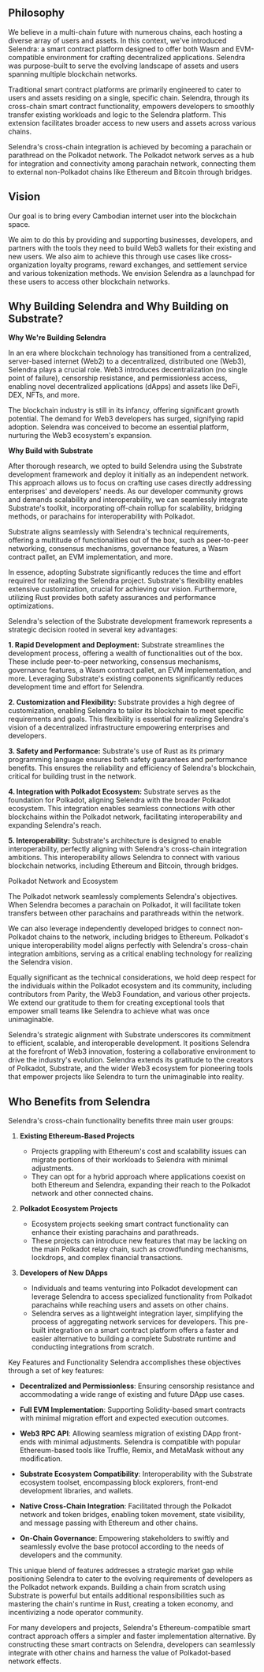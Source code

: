 ## Philosophy

We believe in a multi-chain future with numerous chains, each hosting a diverse array of users and assets. In this context, we've introduced Selendra: a smart contract platform designed to offer both Wasm and EVM-compatible environment for crafting decentralized applications. Selendra was purpose-built to serve the evolving landscape of assets and users spanning multiple blockchain networks.

Traditional smart contract platforms are primarily engineered to cater to users and assets residing on a single, specific chain. Selendra, through its cross-chain smart contract functionality, empowers developers to smoothly transfer existing workloads and logic to the Selendra platform. This extension facilitates broader access to new users and assets across various chains.

Selendra's cross-chain integration is achieved by becoming a parachain or parathread on the Polkadot network. The Polkadot network serves as a hub for integration and connectivity among parachain network, connecting them to external non-Polkadot chains like Ethereum and Bitcoin through bridges.

## Vision

Our goal is to bring every Cambodian internet user into the blockchain space.

We aim to do this by providing and supporting businesses, developers, and partners with the tools they need to build Web3 wallets for their existing and new users. We also aim to achieve this through use cases like cross-organization loyalty programs, reward exchanges, and settlement service and various tokenization methods. We envision Selendra as a launchpad for these users to access other blockchain networks.

## Why Building Selendra and Why Building on Substrate?

**Why We're Building Selendra**

In an era where blockchain technology has transitioned from a centralized, server-based internet (Web2) to a decentralized, distributed one (Web3), Selendra plays a crucial role. Web3 introduces decentralization (no single point of failure), censorship resistance, and permissionless access, enabling novel decentralized applications (dApps) and assets like DeFi, DEX, NFTs, and more.

The blockchain industry is still in its infancy, offering significant growth potential. The demand for Web3 developers has surged, signifying rapid adoption. Selendra was conceived to become an essential platform, nurturing the Web3 ecosystem's expansion.

**Why Build with Substrate**

After thorough research, we opted to build Selendra using the Substrate development framework and deploy it initially as an independent network. This approach allows us to focus on crafting use cases directly addressing enterprises' and developers' needs. As our developer community grows and demands scalability and interoperability, we can seamlessly integrate Substrate's toolkit, incorporating off-chain rollup for scalability, bridging methods, or parachains for interoperability with Polkadot.

Substrate aligns seamlessly with Selendra's technical requirements, offering a multitude of functionalities out of the box, such as peer-to-peer networking, consensus mechanisms, governance features, a Wasm contract pallet, an EVM implementation, and more.

In essence, adopting Substrate significantly reduces the time and effort required for realizing the Selendra project. Substrate's flexibility enables extensive customization, crucial for achieving our vision. Furthermore, utilizing Rust provides both safety assurances and performance optimizations.

Selendra's selection of the Substrate development framework represents a strategic decision rooted in several key advantages:

**1. Rapid Development and Deployment:** Substrate streamlines the development process, offering a wealth of functionalities out of the box. These include peer-to-peer networking, consensus mechanisms, governance features, a Wasm contract pallet, an EVM implementation, and more. Leveraging Substrate's existing components significantly reduces development time and effort for Selendra.

**2. Customization and Flexibility:** Substrate provides a high degree of customization, enabling Selendra to tailor its blockchain to meet specific requirements and goals. This flexibility is essential for realizing Selendra's vision of a decentralized infrastructure empowering enterprises and developers.

**3. Safety and Performance:** Substrate's use of Rust as its primary programming language ensures both safety guarantees and performance benefits. This ensures the reliability and efficiency of Selendra's blockchain, critical for building trust in the network.

**4. Integration with Polkadot Ecosystem:** Substrate serves as the foundation for Polkadot, aligning Selendra with the broader Polkadot ecosystem. This integration enables seamless connections with other blockchains within the Polkadot network, facilitating interoperability and expanding Selendra's reach.

**5. Interoperability:** Substrate's architecture is designed to enable interoperability, perfectly aligning with Selendra's cross-chain integration ambitions. This interoperability allows Selendra to connect with various blockchain networks, including Ethereum and Bitcoin, through bridges.

Polkadot Network and Ecosystem

The Polkadot network seamlessly complements Selendra's objectives. When Selendra becomes a parachain on Polkadot, it will facilitate token transfers between other parachains and parathreads within the network.

We can also leverage independently developed bridges to connect non-Polkadot chains to the network, including bridges to Ethereum. Polkadot's unique interoperability model aligns perfectly with Selendra's cross-chain integration ambitions, serving as a critical enabling technology for realizing the Selendra vision.

Equally significant as the technical considerations, we hold deep respect for the individuals within the Polkadot ecosystem and its community, including contributors from Parity, the Web3 Foundation, and various other projects. We extend our gratitude to them for creating exceptional tools that empower small teams like Selendra to achieve what was once unimaginable.

Selendra's strategic alignment with Substrate underscores its commitment to efficient, scalable, and interoperable development. It positions Selendra at the forefront of Web3 innovation, fostering a collaborative environment to drive the industry's evolution. Selendra extends its gratitude to the creators of Polkadot, Substrate, and the wider Web3 ecosystem for pioneering tools that empower projects like Selendra to turn the unimaginable into reality.

## Who Benefits from Selendra

Selendra's cross-chain functionality benefits three main user groups:

1. **Existing Ethereum-Based Projects**

   - Projects grappling with Ethereum's cost and scalability issues can migrate portions of their workloads to Selendra with minimal adjustments.
   - They can opt for a hybrid approach where applications coexist on both Ethereum and Selendra, expanding their reach to the Polkadot network and other connected chains.

2. **Polkadot Ecosystem Projects**

   - Ecosystem projects seeking smart contract functionality can enhance their existing parachains and parathreads.
   - These projects can introduce new features that may be lacking on the main Polkadot relay chain, such as crowdfunding mechanisms, lockdrops, and complex financial transactions.

3. **Developers of New DApps**
   - Individuals and teams venturing into Polkadot development can leverage Selendra to access specialized functionality from Polkadot parachains while reaching users and assets on other chains.
   - Selendra serves as a lightweight integration layer, simplifying the process of aggregating network services for developers. This pre-built integration on a smart contract platform offers a faster and easier alternative to building a complete Substrate runtime and conducting integrations from scratch.

Key Features and Functionality
Selendra accomplishes these objectives through a set of key features:

- **Decentralized and Permissionless**: Ensuring censorship resistance and accommodating a wide range of existing and future DApp use cases.

- **Full EVM Implementation**: Supporting Solidity-based smart contracts with minimal migration effort and expected execution outcomes.

- **Web3 RPC API**: Allowing seamless migration of existing DApp front-ends with minimal adjustments. Selendra is compatible with popular Ethereum-based tools like Truffle, Remix, and MetaMask without any modification.

- **Substrate Ecosystem Compatibility**: Interoperability with the Substrate ecosystem toolset, encompassing block explorers, front-end development libraries, and wallets.

- **Native Cross-Chain Integration**: Facilitated through the Polkadot network and token bridges, enabling token movement, state visibility, and message passing with Ethereum and other chains.

- **On-Chain Governance**: Empowering stakeholders to swiftly and seamlessly evolve the base protocol according to the needs of developers and the community.

This unique blend of features addresses a strategic market gap while positioning Selendra to cater to the evolving requirements of developers as the Polkadot network expands. Building a chain from scratch using Substrate is powerful but entails additional responsibilities such as mastering the chain's runtime in Rust, creating a token economy, and incentivizing a node operator community.

For many developers and projects, Selendra's Ethereum-compatible smart contract approach offers a simpler and faster implementation alternative. By constructing these smart contracts on Selendra, developers can seamlessly integrate with other chains and harness the value of Polkadot-based network effects.
